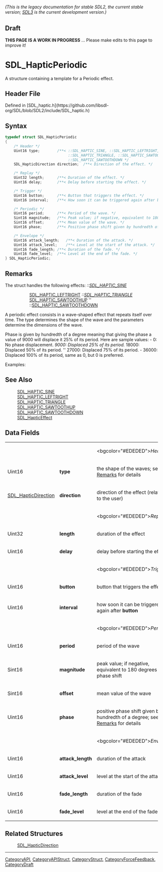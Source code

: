 ====== (This is the legacy documentation for stable SDL2, the current stable version; [https://wiki.libsdl.org/SDL3/ SDL3] is the current development version.) ======

== Draft ==

'''THIS PAGE IS A WORK IN PROGRESS''' ... Please make edits to this page to improve it!
= SDL_HapticPeriodic =

A structure containing a template for a Periodic effect.

== Header File ==

Defined in [SDL_haptic.h](https://github.com/libsdl-org/SDL/blob/SDL2/include/SDL_haptic.h)

== Syntax ==

<syntaxhighlight lang='c'>
typedef struct SDL_HapticPeriodic
{
    /* Header */
    Uint16 type;        /**< ::SDL_HAPTIC_SINE, ::SDL_HAPTIC_LEFTRIGHT,
                             ::SDL_HAPTIC_TRIANGLE, ::SDL_HAPTIC_SAWTOOTHUP or
                             ::SDL_HAPTIC_SAWTOOTHDOWN */
    SDL_HapticDirection direction;  /**< Direction of the effect. */

    /* Replay */
    Uint32 length;      /**< Duration of the effect. */
    Uint16 delay;       /**< Delay before starting the effect. */

    /* Trigger */
    Uint16 button;      /**< Button that triggers the effect. */
    Uint16 interval;    /**< How soon it can be triggered again after button. */

    /* Periodic */
    Uint16 period;      /**< Period of the wave. */
    Sint16 magnitude;   /**< Peak value; if negative, equivalent to 180 degrees extra phase shift. */
    Sint16 offset;      /**< Mean value of the wave. */
    Uint16 phase;       /**< Positive phase shift given by hundredth of a degree. */

    /* Envelope */
    Uint16 attack_length;   /**< Duration of the attack. */
    Uint16 attack_level;    /**< Level at the start of the attack. */
    Uint16 fade_length; /**< Duration of the fade. */
    Uint16 fade_level;  /**< Level at the end of the fade. */
} SDL_HapticPeriodic;</syntaxhighlight>

== Remarks ==

The struct handles the following effects: '' ::[[SDL_HAPTIC_SINE]] ''
::[[SDL_HAPTIC_LEFTRIGHT]] '' ::[[SDL_HAPTIC_TRIANGLE]] ''
::[[SDL_HAPTIC_SAWTOOTHUP]] '' ::[[SDL_HAPTIC_SAWTOOTHDOWN]]

A periodic effect consists in a wave-shaped effect that repeats itself over
time. The type determines the shape of the wave and the parameters
determine the dimensions of the wave.

Phase is given by hundredth of a degree meaning that giving the phase a
value of 9000 will displace it 25% of its period. Here are sample values: -
0: No phase displacement. '' 9000: Displaced 25% of its period. '' 18000:
Displaced 50% of its period. '' 27000: Displaced 75% of its period. -
36000: Displaced 100% of its period, same as 0, but 0 is preferred.

Examples:

== See Also ==

:[[SDL_HAPTIC_SINE]]
:[[SDL_HAPTIC_LEFTRIGHT]]
:[[SDL_HAPTIC_TRIANGLE]]
:[[SDL_HAPTIC_SAWTOOTHUP]]
:[[SDL_HAPTIC_SAWTOOTHDOWN]]
:[[SDL_HapticEffect]]


== Data Fields ==

{|
|
|
|<bgcolor="#EDEDED">''Header''
|-
|Uint16
|'''type'''
|the shape of the waves; <!-- one of the effects handled by this structure --> see [[#type|Remarks]] for details
|-
|[[SDL_HapticDirection]]
|'''direction'''
|direction of the effect (relative to the user)
|-
|
|
|<bgcolor="#EDEDED">''Replay''
|-
|Uint32
|'''length'''
|duration of the effect <!-- (is this the same as # of cycles? always in ms?) --> 
|-
|Uint16
|'''delay'''
|delay before starting the effect <!-- (ms?) --> 
|-
|
|
|<bgcolor="#EDEDED">''Trigger''
|-
|Uint16
|'''button'''
|button that triggers the effect
|-
|Uint16
|'''interval'''
|how soon it can be triggered again after '''button''' <!-- (ms?) (delay between individual waves or before the effect can be used again?) --> 
|-
|
|
|<bgcolor="#EDEDED">''Periodic''
|-
|Uint16
|'''period'''
|period of the wave <!-- (ms?) (like frequency, duration from start to start?) --> 
|-
|Sint16
|'''magnitude'''
|peak value; if negative, equivalent to 180 degrees extra phase shift <!-- (units?) (like amplitude?) --> 
|-
|Sint16
|'''offset'''
|mean value of the wave <!-- (what aspect of the wave is being offset from what other marker? Is this the distance between waves?) --> 
|-
|Uint16
|'''phase'''
|positive phase shift given by hundredth of a degree; see [[#phase|Remarks]] for details <!-- (Is this what creates the flat tops? What is the definition of a cycle, 1 sec?) --> 
|-
|
|
|<bgcolor="#EDEDED">''Envelope''
|-
|Uint16
|'''attack_length'''
|duration of the attack <!-- (ms?) --> 
|-
|Uint16
|'''attack_level'''
|level at the start of the attack <!-- (units?) --> 
|-
|Uint16
|'''fade_length'''
|duration of the fade <!-- (ms?) --> 
|-
|Uint16
|'''fade_level'''
|level at the end of the fade <!-- (units?) --> 
|}

== Related Structures ==

:[[SDL_HapticDirection]]

----
[[CategoryAPI]], [[CategoryAPIStruct]], [[CategoryStruct]], [[CategoryForceFeedback]], [[CategoryDraft]]


